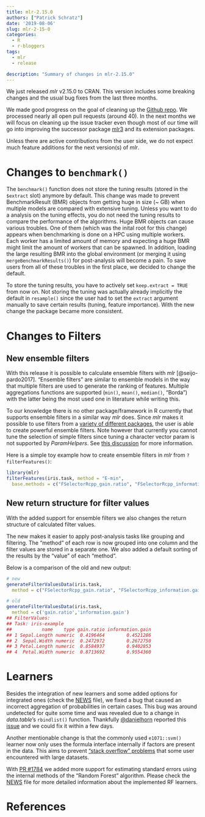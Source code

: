 ```yaml
---
title: mlr-2.15.0
authors: ["Patrick Schratz"]
date: '2019-08-06'
slug: mlr-2-15-0
categories:
  - R
  - r-bloggers
tags:
  - mlr
  - release

description: "Summary of changes in mlr-2.15.0"
---
```


We just released _mlr_ v2.15.0 to CRAN.
This version includes some breaking changes and the usual bug fixes from the last three months.

We made good progress on the goal of cleaning up the [Github repo](https://github.com/mlr-org/mlr).
We processed nearly all open pull requests (around 40).
In the next months we will focus on cleaning up the issue tracker even though most of our time will go into improving the successor package [mlr3](https://github.com/mlr-org/mlr3) and its extension packages.

Unless there are active contributions from the user side, we do not expect much feature additions for the next version(s) of _mlr_.

# Changes to `benchmark()`

The `benchmark()` function does not store the tuning results (stored in the `$extract` slot) anymore by default.
This change was made to prevent BenchmarkResult (BMR) objects from getting huge in size (~ GB) when multiple models are compared with extensive tuning.
Unless you want to do a analysis on the tuning effects, you do not need the tuning results to compare the performance of the algorithms.
Huge BMR objects can cause various troubles.
One of them (which was the inital root for this change) appears when benchmarking is done on a HPC using multiple workers.
Each worker has a limited amount of memory and expecting a huge BMR might limit the amount of workers that can be spawned.
In addition, loading the large resulting BMR into the global environment (or merging it using `mergeBenchmarkResults()`) for post-analysis will become a pain.
To save users from all of these troubles in the first place, we decided to change the default.

To store the tuning results, you have to actively set `keep.extract = TRUE` from now on.
Not storing the tuning was actually already implicitly the default in `resample()` since the user had to set the `extract` argument manually to save certain results (tuning, feature importance).
With the new change the package became more consistent.

# Changes to Filters

## New ensemble filters

With this release it is possible to calculate ensemble filters with _mlr_ [@seijo-pardo2017].
"Ensemble filters" are similar to ensemble models in the way that multiple filters are used to generate the ranking of features.
Multiple aggregations functions are supported (`min()`, `mean()`, `median()`, "Borda") with the latter being the most used one in literature while writing this.

To our knowledge there is no other package/framework in R currently that supports ensemble filters in a similar way _mlr_ does.
Since _mlr_ makes it possible to use filters from a [variety of different packages](https://mlr.mlr-org.com/articles/tutorial/filter_methods.html), the user is able to create powerful ensemble filters.
Note however that currently you cannot tune the selection of simple filters since tuning a character vector param is not supported by _ParamHelpers_.
See [this discussion](https://github.com/berndbischl/ParamHelpers/pull/206) for more information.

Here is a simple toy example how to create ensemble filters in _mlr_ from `?filterFeatures()`:

```r
library(mlr)
filterFeatures(iris.task, method = "E-min",
  base.methods = c("FSelectorRcpp_gain.ratio", "FSelectorRcpp_information.gain"), abs = 2)
```

## New return structure for filter values

With the added support for ensemble filters we also changes the return structure of calculated filter values.

The new makes it easier to apply post-analysis tasks like grouping and filtering.
The "method" of each row is now grouped into one column and the filter values are stored in a separate one.
We also added a default sorting of the results by the "value" of each "method".

Below is a comparison of the old and new output:

```r
# new
generateFilterValuesData(iris.task,
  method = c("FSelectorRcpp_gain.ratio", "FSelectorRcpp_information.gain"))
```

```r
# old
generateFilterValuesData(iris.task,
  method = c('gain.ratio','information.gain')
## FilterValues:
## Task: iris-example
##           name    type gain.ratio information.gain
## 1 Sepal.Length numeric  0.4196464        0.4521286
## 2  Sepal.Width numeric  0.2472972        0.2672750
## 3 Petal.Length numeric  0.8584937        0.9402853
## 4  Petal.Width numeric  0.8713692        0.9554360
```

# Learners

Besides the integration of new learners and some added options for integrated ones (check the [NEWS](https://mlr.mlr-org.com/news/index.html#learners---general) file), we fixed a bug that caused an incorrect aggregation of probabilities in certain cases.
This bug was around undetected for quite some time and was revealed due to a change in _data.table_'s `rbindlist()` function.
Thankfully [\@danielhorn](https://github.com/danielhorn) reported this [issue](https://github.com/mlr-org/mlr/issues/2578) and we could fix it within a few days.

Another mentionable change is that the commonly used  `e1071::svm()` learner now only uses the formula interface internally if factors are present in the data.
This aims to prevent ["stack overflow" problems](https://github.com/mlr-org/mlr/issues/1738) that some user encountered with large datasets.

With [PR #1784](https://github.com/mlr-org/mlr/issues/1784) we added more support for estimating standard errors using the internal methods of the "Random Forest" algorithm.
Please check the [NEWS](https://mlr.mlr-org.com/news/index.html#learners---general) file for more detailed information about the implemented RF learners.

# References
